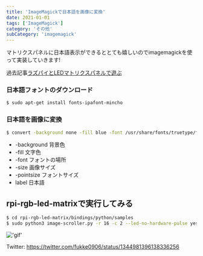 ```yaml
---
title: 'ImageMagickで日本語を画像に変換'
date: 2021-01-01
tags: ['ImageMagick']
category: 'その他'
subCategory: 'imagemagick'
---
```


マトリクスパネルに日本語表示ができるととても嬉しいのでimagemagickを使って実装していきます!

過去記事[ラズパイとLEDマトリクスパネルで遊ぶ](https://gitpress.io/@fukke0906/2020-01-24)

### 日本語フォントのダウンロード

```bash
$ sudo apt-get install fonts-ipafont-mincho
```

### 日本語を画像に変換

```bash
$ convert -background none -fill blue -font /usr/share/fonts/truetype/fonts-japanese-gothic.ttf -size 281x16 -pointsize 16 label:ソンナコトナイヨー image.jpg
```

- -background 背景色
- -fill 文字色
- -font フォントの場所
- -size 画像サイズ
- -pointsize フォントサイズ
- label 日本語

## rpi-rgb-led-matrixで実行してみる

```bash
$ cd rpi-rgb-led-matrix/bindings/python/samples
$ sudo python3 image-scroller.py -r 16 -c 2 --led-no-hardware-pulse yes -i image.jpg
```

!['gif'](https://dl.dropboxusercontent.com/s/3oj9ko8m98og21l/matrix.gif?dl=0)

Twitter: https://twitter.com/fukke0906/status/1344981396138336256
